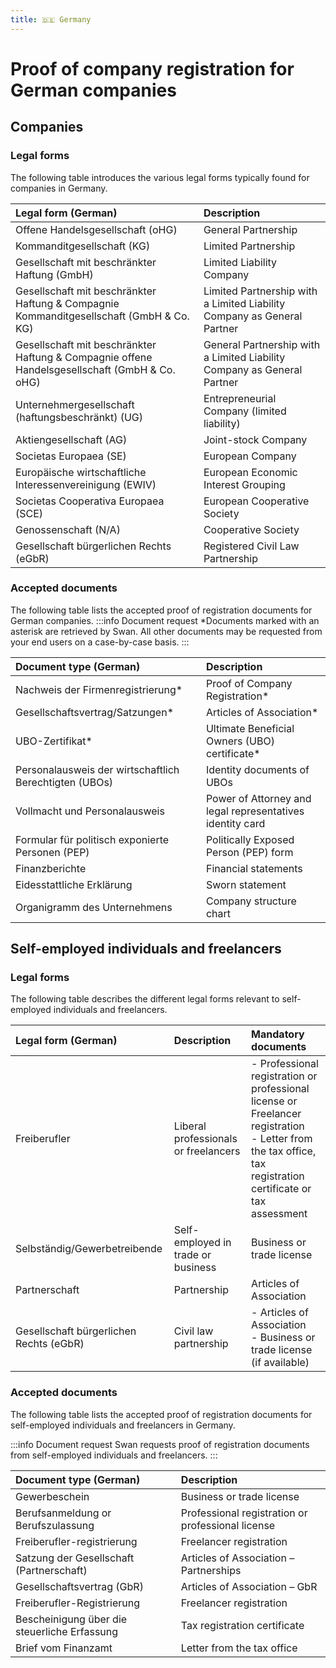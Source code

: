 ```yaml
---
title: 🇩🇪 Germany
---
```


# Proof of company registration for German companies


<DocumentsIntro country="🇩🇪 Germany" />

## Companies

### Legal forms
The following table introduces the various legal forms typically found for companies in Germany.

| Legal form (German)                                            | Description                                                            |
| :------------------------------------------------------------- | :--------------------------------------------------------------------- |
| Offene Handelsgesellschaft (oHG)                               | General Partnership                                                    |
| Kommanditgesellschaft (KG)                                     | Limited Partnership                                                    |
| Gesellschaft mit beschränkter Haftung (GmbH)                   | Limited Liability Company                                              |
| Gesellschaft mit beschränkter Haftung & Compagnie Kommanditgesellschaft (GmbH & Co. KG) | Limited Partnership with a Limited Liability Company as General Partner |
| Gesellschaft mit beschränkter Haftung & Compagnie offene Handelsgesellschaft (GmbH & Co. oHG) | General Partnership with a Limited Liability Company as General Partner |
| Unternehmergesellschaft (haftungsbeschränkt) (UG)              | Entrepreneurial Company (limited liability)                            |
| Aktiengesellschaft (AG)                                        | Joint-stock Company                                                    |
| Societas Europaea (SE)                                         | European Company                                                       |
| Europäische wirtschaftliche Interessenvereinigung (EWIV)        | European Economic Interest Grouping                                    |
| Societas Cooperativa Europaea (SCE)                            | European Cooperative Society                                            |
| Genossenschaft (N/A)                                           | Cooperative Society                                                    |
| Gesellschaft bürgerlichen Rechts (eGbR)                       | Registered Civil Law Partnership                                       |

### Accepted documents
The following table lists the accepted proof of registration documents for German companies.
:::info Document request
*Documents marked with an asterisk are retrieved by Swan. 
All other documents may be requested from your end users on a case-by-case basis. 
:::

| Document type (German)                                     | Description                                                            |
| :--------------------------------------------------------- | :--------------------------------------------------------------------- |
| Nachweis der Firmenregistrierung* | Proof of Company Registration* |
| Gesellschaftsvertrag/Satzungen* | Articles of Association* |
| UBO-Zertifikat* | Ultimate Beneficial Owners (UBO) certificate* |
| Personalausweis der wirtschaftlich Berechtigten (UBOs)       | Identity documents of UBOs               |
| Vollmacht und Personalausweis                                | Power of Attorney and legal representatives identity card             |
| Formular für politisch exponierte Personen (PEP)             | Politically Exposed Person (PEP) form                                |
| Finanzberichte                                             | Financial statements                                                 |
| Eidesstattliche Erklärung                                   | Sworn statement                                                      |
| Organigramm des Unternehmens                                | Company structure chart                                              |

## Self-employed individuals and freelancers

### Legal forms
The following table describes the different legal forms relevant to self-employed individuals and freelancers.

| Legal form (German)                | Description                           | Mandatory documents                                                                                                                                                               |
| :--------------------------------- | :------------------------------------ | :-------------------------------------------------------------------------------------------------------------------------------------------------------------------------------- |
| Freiberufler                       | Liberal professionals or freelancers  | - Professional registration or professional license or Freelancer registration <br/> - Letter from the tax office, tax registration certificate or tax assessment               |
| Selbständig/Gewerbetreibende       | Self-employed in trade or business   | Business or trade license	                                                                                                                                                                   |
| Partnerschaft                      | Partnership                           | Articles of Association                                                                                                                                                         |
| Gesellschaft bürgerlichen Rechts (eGbR) | Civil law partnership                 | - Articles of Association <br/> - Business or trade license (if available)                                                                                                                |

### Accepted documents
The following table lists the accepted proof of registration documents for self-employed individuals and freelancers in Germany.

:::info Document request
Swan requests proof of registration documents from self-employed individuals and freelancers.
:::

| Document type (German)                     | Description                                          |
| :----------------------------------------- | :--------------------------------------------------- |
| Gewerbeschein                              | Business or trade license                          |
| Berufsanmeldung or Berufszulassung          | Professional registration or professional license    |
| Freiberufler-registrierung                | Freelancer registration                            |
| Satzung der Gesellschaft (Partnerschaft)      | Articles of Association – Partnerships             |
| Gesellschaftsvertrag (GbR)                    | Articles of Association – GbR                      |
| Freiberufler-Registrierung                    | Freelancer registration                            |
| Bescheinigung über die steuerliche Erfassung | Tax registration certificate                       |
| Brief vom Finanzamt                           | Letter from the tax office                         |